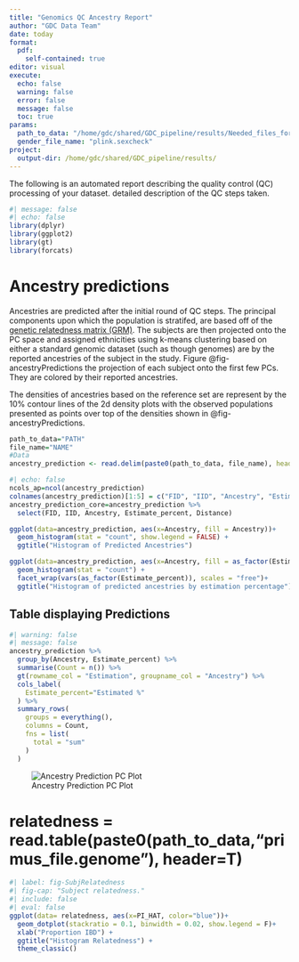 ---
title: "Genomics QC Ancestry Report"
author: "GDC Data Team"
date: today
format:
  pdf:
    self-contained: true
editor: visual
execute:
  echo: false
  warning: false
  error: false
  message: false
  toc: true
params:
  path_to_data: "/home/gdc/shared/GDC_pipeline/results/Needed_files_for_report/SMILES_GDA/Full/"
  gender_file_name: "plink.sexcheck"
project:
  output-dir: /home/gdc/shared/GDC_pipeline/results/
---

The following is an automated report describing the quality control (QC) processing of your dataset. detailed description of the QC steps taken.

```{r loadPackages}
#| message: false
#| echo: false
library(dplyr)
library(ggplot2)
library(gt)
library(forcats)
```

# Ancestry predictions

Ancestries are predicted after the initial round of QC steps. The principal components upon which the population is stratifed, are based off of the [genetic relatedness matrix (GRM)](https://zjuwhw.github.io/2021/08/20/GRM.html). The subjects are then projected onto the PC space and assigned ethnicities using k-means clustering based on either a standard genomic dataset (such as though genomes) are by the reported ancestries of the subject in the study. Figure @fig-ancestryPredictions the projection of each subject onto the first few PCs. They are colored by their reported ancestries.

The densities of ancestries based on the reference set are represent by the 10% contour lines of the 2d density plots with the observed populations presented as points over top of the densities shown in @fig-ancestryPredictions.

```{r importdata, echo=FALSE}
path_to_data="PATH"
file_name="NAME"
#Data 
ancestry_prediction <- read.delim(paste0(path_to_data, file_name), header=FALSE)

```

<!-- ## Ancestry distribution -->

```{r datacleaning ancestryprediction}
#| echo: false
ncols_ap=ncol(ancestry_prediction)
colnames(ancestry_prediction)[1:5] = c("FID", "IID", "Ancestry", "Estimate_percent", "Distance") 
ancestry_prediction_core=ancestry_prediction %>%
  select(FID, IID, Ancestry, Estimate_percent, Distance)
```

```{r Ancestry Distribution}
ggplot(data=ancestry_prediction, aes(x=Ancestry, fill = Ancestry))+
  geom_histogram(stat = "count", show.legend = FALSE) + 
  ggtitle("Histogram of Predicted Ancestries")
```

```{r Ancestry Distribution Split}
ggplot(data=ancestry_prediction, aes(x=Ancestry, fill = as_factor(Estimate_percent)))+
  geom_histogram(stat = "count") + 
  facet_wrap(vars(as_factor(Estimate_percent)), scales = "free")+
  ggtitle("Histogram of predicted ancestries by estimation percentage")
```

## Table displaying Predictions

```{r Ancestry Distribution Split Table}
#| warning: false
#| message: false
ancestry_prediction %>% 
  group_by(Ancestry, Estimate_percent) %>%
  summarise(Count = n()) %>%
  gt(rowname_col = "Estimation", groupname_col = "Ancestry") %>%
  cols_label(
    Estimate_percent="Estimated %"
  ) %>%
  summary_rows(
    groups = everything(),
    columns = Count,
    fns = list(
      total = "sum" 
    )
  )

```

![Ancestry Prediction PC Plot](SED)

# relatedness = read.table(paste0(path_to_data,"primus_file.genome"), header=T)

```{r subj_relatedness_hist}
#| label: fig-SubjRelatedness
#| fig-cap: "Subject relatedness."
#| include: false
#| eval: false
ggplot(data= relatedness, aes(x=PI_HAT, color="blue"))+
  geom_dotplot(stackratio = 0.1, binwidth = 0.02, show.legend = F)+
  xlab("Proportion IBD") +
  ggtitle("Histogram Relatedness") +
  theme_classic()

```

